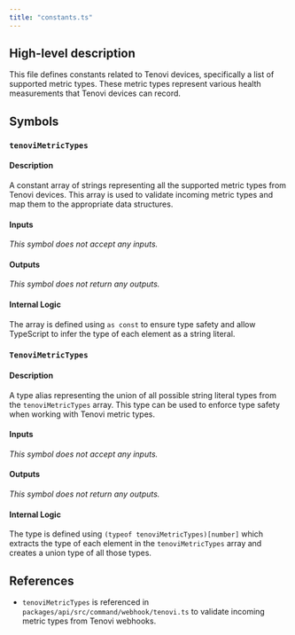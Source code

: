 ```yaml
---
title: "constants.ts"
---
```


## High-level description
This file defines constants related to Tenovi devices, specifically a list of supported metric types. These metric types represent various health measurements that Tenovi devices can record.

## Symbols

### `tenoviMetricTypes`
#### Description
A constant array of strings representing all the supported metric types from Tenovi devices. This array is used to validate incoming metric types and map them to the appropriate data structures.

#### Inputs
_This symbol does not accept any inputs._

#### Outputs
_This symbol does not return any outputs._

#### Internal Logic
The array is defined using `as const` to ensure type safety and allow TypeScript to infer the type of each element as a string literal.

### `TenoviMetricTypes`
#### Description
A type alias representing the union of all possible string literal types from the `tenoviMetricTypes` array. This type can be used to enforce type safety when working with Tenovi metric types.

#### Inputs
_This symbol does not accept any inputs._

#### Outputs
_This symbol does not return any outputs._

#### Internal Logic
The type is defined using `(typeof tenoviMetricTypes)[number]` which extracts the type of each element in the `tenoviMetricTypes` array and creates a union type of all those types.
## References
- `tenoviMetricTypes` is referenced in `packages/api/src/command/webhook/tenovi.ts` to validate incoming metric types from Tenovi webhooks. 
